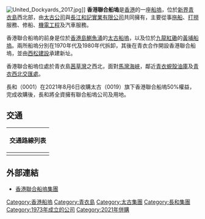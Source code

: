[[File:United_Dockyards_2017.jpg|right]]]]
'''香港聯合船塢'''是[[香港|香港]]的一座[[船塢|船塢]]，位於[[新界|新界]][[青衣島|青衣島]]西北部，由[[太古公司|太古公司]]與[[長江和記實業有限公司|長江和記實業有限公司]]共同擁有，主要從事[[拖船|拖船]]、[[打撈|打撈]]服務、修船、[[機電工程|機電工程]]及汽車服務。

香港聯合船塢的前身是位於[[香港島|香港島]][[鰂魚涌|鰂魚涌]]的[[太古船塢|太古船塢]]，以及位於[[九龍|九龍]][[紅磡|紅磡]]的[[黃埔船塢|黃埔船塢]]。兩所船塢分別在1970年代及1980年代拆卸，其後在青衣合作開設香港聯合船塢，並由[[西松建設|西松建設]]承建新址。

香港聯合船塢位處於青衣島[[茜草灣_(青衣)|茜草灣]]之西北，面對[[馬灣海峽|馬灣海峽]]，鄰近[[青衣蜆殼油庫|青衣蜆殼油庫]]及[[青衣西北交匯處|青衣西北交匯處]]。

長和（0001）在2021年8月6日收購太古（0019）旗下香港聯合船塢50%權益，完成收購後，長和將全資擁有聯合船塢公司及用地。

==交通==
{| class="mw-collapsible mw-collapsed wikitable" style="background:yellow; margin: 0 auto; width: auto;" 
! 交通路線列表
|-
|
{{新界專線小巴簡單列表|88M}}
|}

==外部連結==
* [http://www.hud.com.hk 香港聯合船塢集團]

{{HK-trans-stub}}
{{太古集團}}
{{長江集團}}
[[Category:香港船塢|Category:香港船塢]]
[[Category:青衣島|Category:青衣島]]
[[Category:太古集團|Category:太古集團]]
[[Category:長和集團|Category:長和集團]]
[[Category:1973年成立的公司|Category:1973年成立的公司]]
[[Category:2021年併購|Category:2021年併購]]